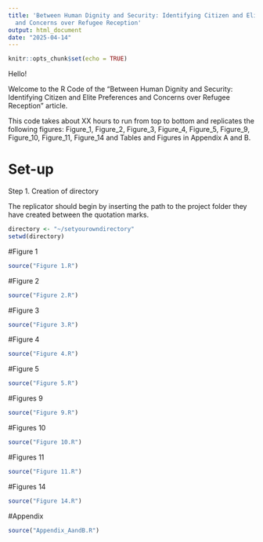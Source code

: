 ---
title: 'Between Human Dignity and Security: Identifying Citizen and Elite Preferences
  and Concerns over Refugee Reception'
output: html_document
date: "2025-04-14"
---

```{r setup, include=FALSE}
knitr::opts_chunk$set(echo = TRUE)
```

Hello! 

Welcome to the R Code of the "Between Human Dignity and Security: Identifying Citizen
and Elite Preferences and Concerns over Refugee Reception" article.

This code takes about XX hours to run from top to bottom and replicates the following figures:
Figure_1, Figure_2, Figure_3, Figure_4, Figure_5, Figure_9, Figure_10, Figure_11, 
Figure_14
and Tables and Figures in Appendix A and B.

# Set-up 

Step 1. Creation of directory

The replicator should begin by inserting the path to the project folder they have created between the quotation marks. 

```{r set-path, include=FALSE}
directory <- "~/setyourowndirectory"
setwd(directory)
```

#Figure 1
```{r figure1}
source("Figure 1.R")
```

#Figure 2
```{r figure2}
source("Figure 2.R")
```

#Figure 3
```{r figure3}
source("Figure 3.R")
```

#Figure 4
```{r figure4}
source("Figure 4.R")
```

#Figure 5
```{r figure5}
source("Figure 5.R")
```

#Figures 9
```{r figure9}
source("Figure 9.R")
```

#Figures 10
```{r figure10}
source("Figure 10.R")
```

#Figures 11
```{r figure11}
source("Figure 11.R")
```

#Figures 14
```{r figure14}
source("Figure 14.R")
```

#Appendix
```{r Appendix}
source("Appendix_AandB.R")
```